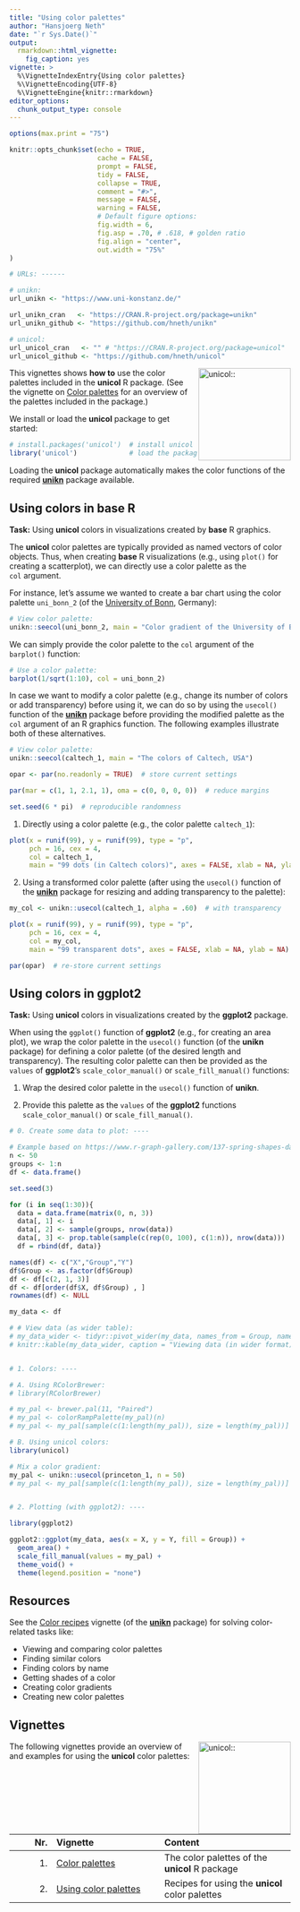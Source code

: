 ```yaml
---
title: "Using color palettes"
author: "Hansjoerg Neth"
date: "`r Sys.Date()`"
output: 
  rmarkdown::html_vignette: 
    fig_caption: yes
vignette: > 
  %\VignetteIndexEntry{Using color palettes}
  %\VignetteEncoding{UTF-8}
  %\VignetteEngine{knitr::rmarkdown}
editor_options: 
  chunk_output_type: console
---
```


```r
options(max.print = "75")

knitr::opts_chunk$set(echo = TRUE,
                      cache = FALSE,
                      prompt = FALSE,
                      tidy = FALSE,
                      collapse = TRUE, 
                      comment = "#>",
                      message = FALSE,
                      warning = FALSE,
                      # Default figure options:
                      fig.width = 6, 
                      fig.asp = .70, # .618, # golden ratio
                      fig.align = "center",
                      out.width = "75%"
)

# URLs: ------ 

# unikn:
url_unikn <- "https://www.uni-konstanz.de/"

url_unikn_cran   <- "https://CRAN.R-project.org/package=unikn"
url_unikn_github <- "https://github.com/hneth/unikn"

# unicol: 
url_unicol_cran   <- "" # "https://CRAN.R-project.org/package=unicol"
url_unicol_github <- "https://github.com/hneth/unicol" 
```

<!-- unikn logo and link: -->
<!-- <a href = "`r url_unikn`"> -->
<!-- <img src = "../inst/pix/logo_unikn.png" alt = "unikn::" align = "right" width = "300px" style = "width: 300px; float: right; border:0;"/> -->
<!-- </a> -->

<!-- unikn pkg logo and link: -->
<!-- <a href = "`r url_unikn_cran`"> -->
<!-- <img src = "../inst/pix/logo_unikn_pkg.png" alt = "unikn::" align = "right" width = "140px" style = "width: 140px; float: right; border:0;"/> -->
<!-- </a> -->

<!-- unicol pkg logo and link: -->
<a href = "`r url_unicol_github`">
<img src = "../inst/pix/logo.png" alt = "unicol::" align = "right" width = "165px" style = "width: 165px; float: right; border:0;"/>
</a>


This vignettes shows **how to** use the color palettes included in the **unicol** R\ package. 
(See the vignette on [Color palettes](color_pals.html) for an overview of the palettes included in the package.) 

We install or load the **unicol** package to get started: 

```r
# install.packages('unicol')  # install unicol from CRAN client
library('unicol')             # load the package
```

Loading the **unicol** package automatically makes the color functions of the required **[unikn](`r url_unikn_cran`)** package available. 


## Using colors in **base** R 

**Task:** Using **unicol** colors in visualizations created by **base** R graphics. 

The **unicol** color palettes are typically provided as named vectors of color objects. 
Thus, when creating **base** R visualizations (e.g., using `plot()` for creating a scatterplot), we can directly use a color palette as the `col`\ argument. 

For instance, let's assume we wanted to create a bar chart using the color palette `uni_bonn_2` (of the [University of Bonn](https://www.uni-bonn.de), Germany): 

```r
# View color palette:
unikn::seecol(uni_bonn_2, main = "Color gradient of the University of Bonn, Germany")
```

We can simply provide the color palette to the `col` argument of the `barplot()` function:

```r
# Use a color palette:
barplot(1/sqrt(1:10), col = uni_bonn_2)
```


<!-- Example 2: Modify pal before using it in base R: -->

In case we want to modify a color palette (e.g., change its number of colors or add transparency) before using it, 
we can do so by using the `usecol()` function of the **[unikn](`r url_unikn_cran`)** package before providing the modified palette as the `col`\ argument of an R graphics function. 
The following examples illustrate both of these alternatives. 

```r
# View color palette:
unikn::seecol(caltech_1, main = "The colors of Caltech, USA")
```


```r
opar <- par(no.readonly = TRUE)  # store current settings

par(mar = c(1, 1, 2.1, 1), oma = c(0, 0, 0, 0))  # reduce margins

set.seed(6 * pi)  # reproducible randomness
```

1. Directly using a color palette (e.g., the color palette\ `caltech_1`): 

```r
plot(x = runif(99), y = runif(99), type = "p", 
     pch = 16, cex = 4,
     col = caltech_1,
     main = "99 dots (in Caltech colors)", axes = FALSE, xlab = NA, ylab = NA)
```

2. Using a transformed color palette (after using the `usecol()` function of the **[unikn](`r url_unikn_cran`)** package for resizing and adding transparency to the palette):

```r
my_col <- unikn::usecol(caltech_1, alpha = .60)  # with transparency

plot(x = runif(99), y = runif(99), type = "p", 
     pch = 16, cex = 4,
     col = my_col,
     main = "99 transparent dots", axes = FALSE, xlab = NA, ylab = NA)
```

```r
par(opar)  # re-store current settings
```




## Using colors in **ggplot2**

**Task:** Using **unicol** colors in visualizations created by the **ggplot2** package.

When using the `ggplot()` function of **ggplot2** (e.g., for creating an area plot), 
we wrap the color palette in the `usecol()` function (of the **unikn** package) for defining a color palette (of the desired length and transparency). 
The resulting color palette can then be provided as the `values` of **ggplot2**'s `scale_color_manual()` or `scale_fill_manual()` functions: 

1. Wrap the desired color palette in the `usecol()` function of **unikn**. 

2. Provide this palette as the `values` of the **ggplot2** functions `scale_color_manual()` or `scale_fill_manual()`. 

```r
# 0. Create some data to plot: ---- 

# Example based on https://www.r-graph-gallery.com/137-spring-shapes-data-art/
n <- 50
groups <- 1:n
df <- data.frame()

set.seed(3)

for (i in seq(1:30)){
  data = data.frame(matrix(0, n, 3))
  data[, 1] <- i
  data[, 2] <- sample(groups, nrow(data))
  data[, 3] <- prop.table(sample(c(rep(0, 100), c(1:n)), nrow(data)))
  df = rbind(df, data)}

names(df) <- c("X","Group","Y")
df$Group <- as.factor(df$Group)  
df <- df[c(2, 1, 3)]
df <- df[order(df$X, df$Group) , ]
rownames(df) <- NULL

my_data <- df

# # View data (as wider table):
# my_data_wider <- tidyr::pivot_wider(my_data, names_from = Group, names_prefix = "g_", values_from = Y)
# knitr::kable(my_data_wider, caption = "Viewing data (in wider format).")


# 1. Colors: ---- 

# A. Using RColorBrewer: 
# library(RColorBrewer)

# my_pal <- brewer.pal(11, "Paired")
# my_pal <- colorRampPalette(my_pal)(n)
# my_pal <- my_pal[sample(c(1:length(my_pal)), size = length(my_pal))]  # randomize

# B. Using unicol colors:
library(unicol)

# Mix a color gradient: 
my_pal <- unikn::usecol(princeton_1, n = 50)
# my_pal <- my_pal[sample(c(1:length(my_pal)), size = length(my_pal))]  # randomize


# 2. Plotting (with ggplot2): ---- 

library(ggplot2)

ggplot2::ggplot(my_data, aes(x = X, y = Y, fill = Group)) + 
  geom_area() +
  scale_fill_manual(values = my_pal) +
  theme_void() +
  theme(legend.position = "none")
```

<!-- Image from README (as HTML link): -->

<!-- <p style="text-align:center;"> -->
<!-- <img src = "./../inst/pix/README-usecol-ggplot2-1.png" alt = "pal_unikn" style = "width: 450px; border:10;"/> -->
<!-- </p> -->


## Resources

See the [Color recipes](https://hneth.github.io/unikn/articles/color_recipes.html) vignette 
(of the **[unikn](`r url_unikn_cran`)** package) for solving color-related tasks like:

- Viewing and comparing color palettes 
- Finding similar colors 
- Finding colors by name 
- Getting shades of a color
- Creating color gradients
- Creating new color palettes 


<!-- The following versions of **unikn** and corresponding resources are currently available:  -->

<!-- Type:                    | Version:           | URL:                           |          -->
<!-- :------------------------|:-------------------|:-------------------------------|  -->
<!-- A. **unikn** (R package): | [Release version](https://CRAN.R-project.org/package=unikn) | <https://CRAN.R-project.org/package=unikn> | -->
<!--     &nbsp;                | [Development version](https://github.com/hneth/unikn/)       | <https://github.com/hneth/unikn/> |  -->
<!-- B. Online documentation:  | [Release version](https://hneth.github.io/unikn/)            | <https://hneth.github.io/unikn/> |  -->
<!--     &nbsp;                | [Development version](https://hneth.github.io/unikn/dev/)    | <https://hneth.github.io/unikn/dev/> |  -->


## Vignettes

<!-- unicol pkg logo and link: -->
<a href = "`r url_unicol_github`">
<img src = "../inst/pix/logo.png" alt = "unicol::" align = "right" width = "165px" style = "width: 165px; float: right; border:0;"/>
</a>

The following vignettes provide an overview of and examples for using the **unicol** color palettes: 

<!-- Table of vignettes: -->

| Nr.  | Vignette | Content    |        
| ---: |:---------|:-----------|
| 1. | [Color palettes](color_pals.html) | The color palettes of the **unicol** R package |
| 2. | [Using color palettes](using_pals.html) | Recipes for using the **unicol** color palettes |

<!-- eof. -->
